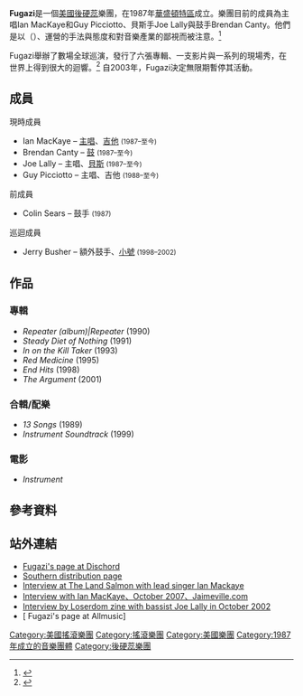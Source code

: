 {{Infobox musical artist <!-- See Wikipedia:WikiProject Musicians -->
| name = Fugazi
| image = Fugazi.jpg
| caption = 2002年三月，Fugazi演唱會。
| image_size = 
| landscape = yes
| background = group_or_band
| country = [[美國|美國]]、[[華盛頓特區|華盛頓特區]]
| genre = [[後硬蕊|後硬蕊]]、[[獨立搖滾|獨立搖滾]]、[[另類搖滾|另類搖滾]]
| years_active = 1987–至今 <small>(自2003開始暫停活動)</small>
| label = [[Dischord_Records|Dischord]]
| relatedgroup = Ataxia]]、Girls Against Boys、[[Embrace|Embrace]]、The Evens、[[Minor_Threat|Minor Threat]]、[[Rites_of_Spring|Rites of Spring]]、The Teen Idles、[[One_Last_Wish|One Last Wish]]、Happy Go Licky、[[Egg_Hunt|Egg Hunt]]、Skewbald/Grand Union、Pailhead
| website = {{URL|http://www.dischord.com/band/fugazi}}
| current_members = Guy Picciotto<br />Ian MacKaye<br />Joe Lally<br />Brendan Canty
| past_members = Colin Sears
}}

'''Fugazi'''是一個[[美國|美國]][[後硬蕊|後硬蕊]]樂團，在1987年[[華盛頓特區|華盛頓特區]]成立。樂團目前的成員為主唱Ian MacKaye和Guy Picciotto、貝斯手Joe Lally與鼓手Brendan Canty。他們是以{{link-en|DIY精神|DIY ethic}}（{{lang|en|DIY ethic}}）、運營的手法與態度和對音樂產業的鄙視而被注意。<ref name="Fugazi">{{cite web |url=http://www.trouserpress.com/entry.php?a=fugazi |title=Fugazi |publisher=TrouserPress.com |date= |accessdate=2011-07-15 |archive-date=2012-03-02 |archive-url=https://www.webcitation.org/65r4D844l?url=http://www.trouserpress.com/entry.php?a=fugazi |dead-url=no }}</ref>

Fugazi舉辦了數場全球巡演，發行了六張專輯、一支影片與一系列的現場秀，在世界上得到很大的迴響。<ref name="guitarworld">{{cite web
|url=http://www.rollingstone.com/reviews/album/227877/review/5945748?utm_source=Rhapsody&utm_medium=CDreview
|title=Red Medicine : Fugazi : Review : Rolling Stone
|publisher=www.rollingstone.com
|accessdate=2009-03-03
|last=
|first=
|archive-date=2019-10-16
|archive-url=https://web.archive.org/web/20191016193438/https://www.rollingstone.com/music/music-album-reviews/
|dead-url=no
}}</ref> 自2003年，Fugazi決定無限期暫停其活動。

==成員==
;現時成員
* Ian MacKaye – [[主唱|主唱]]、[[吉他|吉他]] <small>(1987–至今)</small>
* Brendan Canty – [[鼓|鼓]] <small>(1987–至今)</small>
* Joe Lally – 主唱、[[貝斯|貝斯]] <small>(1987–至今)</small>
* Guy Picciotto – 主唱、吉他 <small>(1988–至今)</small>

;前成員
* Colin Sears – 鼓手 <small>(1987)</small>

;巡迴成員
* Jerry Busher – 額外鼓手、[[小號|小號]] <small>(1998–2002)</small>

==作品==

===專輯===
* ''Repeater (album)|Repeater'' (1990)
* ''Steady Diet of Nothing'' (1991)
* ''In on the Kill Taker'' (1993)
* ''Red Medicine'' (1995)
* ''End Hits'' (1998)
* ''The Argument'' (2001)

===合輯/配樂===
* ''13 Songs'' (1989)
* ''Instrument Soundtrack'' (1999)

===電影===
* ''Instrument''

==參考資料==
{{reflist}}

==站外連結==
* [http://www.dischord.com/band/fugazi Fugazi's page at Dischord]{{WebCite|url=https://www.webcitation.org/65r4CKLQS?url=http://www.dischord.com/band/fugazi |date=20120302043605 |dateformat=iso }}
* [https://web.archive.org/web/20101206042839/http://www.southern.com/southern/band/FUGAZ/ Southern distribution page]
* [https://web.archive.org/web/20071025014419/http://www.thelandsalmon.com/music-mondays/interview-with-ian-mackaye.html Interview at The Land Salmon with lead singer Ian Mackaye]
* [http://jaimeville.com/2007/10/31/ian-mackaye-the-evens/ Interview with Ian MacKaye、October 2007、Jaimeville.com]{{Wayback|url=http://jaimeville.com/2007/10/31/ian-mackaye-the-evens/ |date=20120222103605 }}
* [http://www.loserdomzine.com/fugaziint.htm Interview by Loserdom zine with bassist Joe Lally in October 2002]{{Wayback|url=http://www.loserdomzine.com/fugaziint.htm |date=20120208072902 }}
* [{{Allmusic|class=artist|id=p4319|pure_url=yes}} Fugazi's page at Allmusic]

{{Authority control}}
[[Category:美國搖滾樂團|Category:美國搖滾樂團]]
[[Category:搖滾樂團|Category:搖滾樂團]]
[[Category:美國樂團|Category:美國樂團]]
[[Category:1987年成立的音樂團體|Category:1987年成立的音樂團體]]
[[Category:後硬蕊樂團|Category:後硬蕊樂團]]